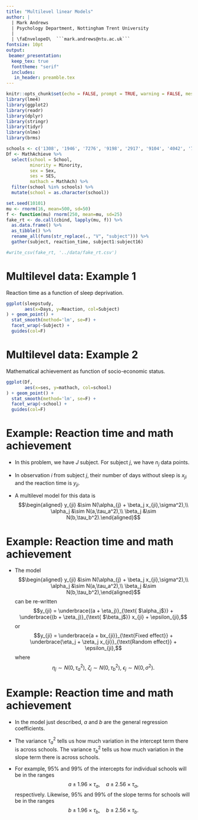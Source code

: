 ```yaml
---
title: "Multilevel linear Models"
author: |
  | Mark Andrews
  | Psychology Department, Nottingham Trent University
  | 
  | \faEnvelopeO\  ```mark.andrews@ntu.ac.uk```
fontsize: 10pt
output:
 beamer_presentation:
  keep_tex: true
  fonttheme: "serif"
  includes:
   in_header: preamble.tex
---
```



```r
knitr::opts_chunk$set(echo = FALSE, prompt = TRUE, warning = FALSE, message = FALSE, comment=NA)
library(lme4)
library(ggplot2)
library(readr)
library(dplyr)
library(stringr)
library(tidyr)
library(nlme)
library(brms)

schools <- c('1308', '1946', '7276', '9198', '2917', '9104', '4042', '7635', '8188', '6464', '5838', '9158', '5815', '6808', '6578', '4350')
Df <- MathAchieve %>% 
  select(school = School,
         minority = Minority,
         sex = Sex,
         ses = SES,
         mathach = MathAch) %>% 
  filter(school %in% schools) %>% 
  mutate(school = as.character(school))

set.seed(10101)
mu <- rnorm(16, mean=500, sd=50)
f <- function(mu) rnorm(250, mean=mu, sd=25)
fake_rt <- do.call(cbind, lapply(mu, f)) %>% 
  as.data.frame() %>% 
  as_tibble() %>% 
  rename_all(funs(str_replace(., "V", "subject"))) %>% 
  gather(subject, reaction_time, subject1:subject16) 

#write_csv(fake_rt, '../data/fake_rt.csv')

```

# Multilevel data: Example 1

Reaction time as a function of sleep deprivation.
```r
ggplot(sleepstudy,
       aes(x=Days, y=Reaction, col=Subject)
) + geom_point() +
  stat_smooth(method='lm', se=F) +
  facet_wrap(~Subject) +
  guides(col=F)
```

# Multilevel data: Example 2

Mathematical achievement as function of socio-economic status.
```r
ggplot(Df,
       aes(x=ses, y=mathach, col=school)
) + geom_point() +
  stat_smooth(method='lm', se=F) +
  facet_wrap(~school) +
  guides(col=F)
```



# Example: Reaction time and math achievement

-   In this problem, we have $J$ subject. For subject $j$, we have
    $n_j$ data points.

-   In observation $i$ from subject $j$, their number of days without sleep is $x_{ji}$ and the reaction time is $y_{ji}$.

-   A multilevel model for this data is $$\begin{aligned}
    y_{ji} &\sim N(\alpha_{j} + \beta_j x_{ji},\sigma^2),\\
    \alpha_j &\sim N(a,\tau_a^2),\\
    \beta_j &\sim N(b,\tau_b^2).\end{aligned}$$

# Example: Reaction time and math achievement

-   The model $$\begin{aligned}
    y_{ji} &\sim N(\alpha_{j} + \beta_j x_{ji},\sigma^2),\\
    \alpha_j &\sim N(a,\tau_a^2),\\
    \beta_j &\sim N(b,\tau_b^2),\end{aligned}$$ can be re-written
    $$y_{ji} = \underbrace{(a + \eta_j)}_{\text{ $\alpha_j$}} + \underbrace{(b + \zeta_j)}_{\text{ $\beta_j$}} x_{ji} + \epsilon_{ji},$$
    or
    $$y_{ji} = \underbrace{a + bx_{ji}}_{\text{Fixed effect}} + \underbrace{\eta_j + \zeta_j x_{ji}}_{\text{Random effect}} + \epsilon_{ji},$$
    where
    $$\eta_j \sim N(0,\tau_a^2),~ \zeta_j \sim N(0,\tau_b^2),~ \epsilon_j \sim N(0,\sigma^2).$$

    



# Example:  Reaction time and math achievement

-   In the model just described, $a$ and $b$ are the general regression
    coefficients.

-   The variance $\tau_a^2$ tells us how much variation in the intercept
    term there is across schools. The variance $\tau_b^2$ tells us how
    much variation in the slope term there is across schools.

-   For example, 95% and 99% of the intercepts for individual schools
    will be in the ranges
    $$a \pm 1.96 \times \tau_a,\quad  a \pm 2.56 \times \tau_a,$$
    respectively. Likewise, 95% and 99% of the slope terms for schools
    will be in the ranges
    $$b \pm 1.96 \times \tau_b,\quad b  \pm 2.56 \times \tau_b.$$


